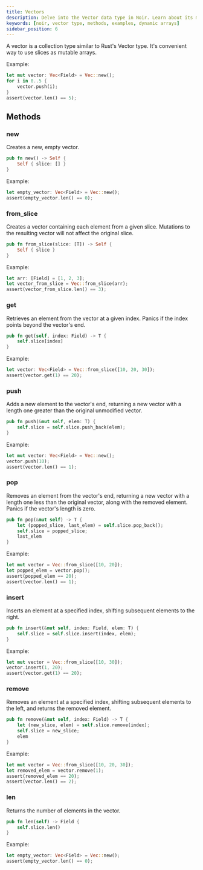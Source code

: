 ```yaml
---
title: Vectors
description: Delve into the Vector data type in Noir. Learn about its methods, practical examples, and best practices for using Vectors in your Noir code.
keywords: [noir, vector type, methods, examples, dynamic arrays]
sidebar_position: 6
---
```



<Experimental />

A vector is a collection type similar to Rust's Vector type. It's convenient way to use slices as mutable arrays.

Example:

```rust
let mut vector: Vec<Field> = Vec::new();
for i in 0..5 {
    vector.push(i);
}
assert(vector.len() == 5);
```

## Methods

### new

Creates a new, empty vector.

```rust
pub fn new() -> Self {
    Self { slice: [] }
}
```

Example:

```rust
let empty_vector: Vec<Field> = Vec::new();
assert(empty_vector.len() == 0);
```

### from_slice

Creates a vector containing each element from a given slice. Mutations to the resulting vector will not affect the original slice.

```rust
pub fn from_slice(slice: [T]) -> Self {
    Self { slice }
}
```

Example:

```rust
let arr: [Field] = [1, 2, 3];
let vector_from_slice = Vec::from_slice(arr);
assert(vector_from_slice.len() == 3);
```

### get

Retrieves an element from the vector at a given index. Panics if the index points beyond the vector's end.

```rust
pub fn get(self, index: Field) -> T {
    self.slice[index]
}
```

Example:

```rust
let vector: Vec<Field> = Vec::from_slice([10, 20, 30]);
assert(vector.get(1) == 20);
```

### push

Adds a new element to the vector's end, returning a new vector with a length one greater than the original unmodified vector.

```rust
pub fn push(&mut self, elem: T) {
    self.slice = self.slice.push_back(elem);
}
```

Example:

```rust
let mut vector: Vec<Field> = Vec::new();
vector.push(10);
assert(vector.len() == 1);
```

### pop

Removes an element from the vector's end, returning a new vector with a length one less than the original vector, along with the removed element. Panics if the vector's length is zero.

```rust
pub fn pop(&mut self) -> T {
    let (popped_slice, last_elem) = self.slice.pop_back();
    self.slice = popped_slice;
    last_elem
}
```

Example:

```rust
let mut vector = Vec::from_slice([10, 20]);
let popped_elem = vector.pop();
assert(popped_elem == 20);
assert(vector.len() == 1);
```

### insert

Inserts an element at a specified index, shifting subsequent elements to the right.

```rust
pub fn insert(&mut self, index: Field, elem: T) {
    self.slice = self.slice.insert(index, elem);
}
```

Example:

```rust
let mut vector = Vec::from_slice([10, 30]);
vector.insert(1, 20);
assert(vector.get(1) == 20);
```

### remove

Removes an element at a specified index, shifting subsequent elements to the left, and returns the removed element.

```rust
pub fn remove(&mut self, index: Field) -> T {
    let (new_slice, elem) = self.slice.remove(index);
    self.slice = new_slice;
    elem
}
```

Example:

```rust
let mut vector = Vec::from_slice([10, 20, 30]);
let removed_elem = vector.remove(1);
assert(removed_elem == 20);
assert(vector.len() == 2);
```

### len

Returns the number of elements in the vector.

```rust
pub fn len(self) -> Field {
    self.slice.len()
}
```

Example:

```rust
let empty_vector: Vec<Field> = Vec::new();
assert(empty_vector.len() == 0);
```
